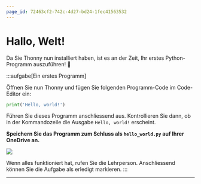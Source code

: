 ```yaml
---
page_id: 72463cf2-742c-4d27-bd24-1fec41563532
---
```


# Hallo, Welt!

Da Sie Thonny nun installiert haben, ist es an der Zeit, Ihr erstes Python-Programm auszuführen! 🥳

:::aufgabe[Ein erstes Programm]

<TaskState id="c4b3ddd9-4856-40ce-9ffd-9b482dc68b69" />
Öffnen Sie nun Thonny und fügen Sie folgenden Programm-Code im Code-Editor ein:

```python
print('Hello, world!')
```

Führen Sie dieses Programm anschliessend aus. Kontrollieren Sie dann, ob in der Kommandozeile die Ausgabe `Hello, world!` erscheint.

**Speichern Sie das Programm zum Schluss als `hello_world.py` auf Ihrer OneDrive an.**

![](img/hello-world-done.png)

Wenn alles funktioniert hat, rufen Sie die Lehrperson. Anschliessend können Sie die Aufgabe als erledigt markieren. :::

---
